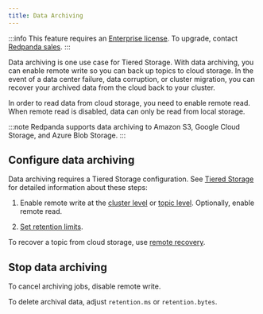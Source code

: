 ```yaml
---
title: Data Archiving
---
```


<head>
    <meta name="title" content="Data archiving | Redpanda Docs"/>
    <meta name="description" content="Set up data archiving on Redpanda."/>
</head>

:::info
This feature requires an [Enterprise license](../../introduction/licenses). To upgrade, contact [Redpanda sales](https://redpanda.com/try-redpanda?section=enterprise-cloud).
:::

Data archiving is one use case for Tiered Storage. With data archiving, you can enable remote write so you can back up topics to cloud storage. In the event of a data center failure, data corruption, or cluster migration, you can recover your archived data from the cloud back to your cluster. 

In order to read data from cloud storage, you need to enable remote read. When remote read is disabled, data can only be read from local storage. 

:::note
Redpanda supports data archiving to Amazon S3, Google Cloud Storage, and Azure Blob Storage. 
:::

## Configure data archiving

Data archiving requires a Tiered Storage configuration. See [Tiered Storage](../../data-management/tiered-storage) for detailed information about these steps:

1. Enable remote write at the [cluster level](../../data-management/tiered-storage/#enable-tiered-storage-for-a-cluster) or [topic level](../../data-management/tiered-storage/#enable-tiered-storage-for-a-topic). Optionally, enable remote read. 

2. [Set retention limits](../../data-management/tiered-storage/#set-retention-limits). 
   
To recover a topic from cloud storage, use [remote recovery](../../data-management/tiered-storage/#remote-recovery).

## Stop data archiving
   
To cancel archiving jobs, disable remote write. 

To delete archival data, adjust `retention.ms` or `retention.bytes`.
